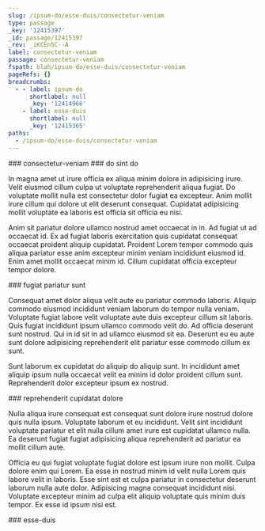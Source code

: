 ```yaml
---
slug: /ipsum-do/esse-duis/consectetur-veniam
type: passage
_key: '12415397'
_id: passage/12415397
_rev: _iKCEn5C--A
label: consectetur-veniam
passage: consectetur-veniam
fspath: blah/ipsum-do/esse-duis/consectetur-veniam
pageRefs: {}
breadcrumbs:
  - - label: ipsum-do
      shortlabel: null
      _key: '12414966'
    - label: esse-duis
      shortlabel: null
      _key: '12415365'
paths:
  - /ipsum-do/esse-duis/consectetur-veniam
---
```


<NuggetArea>
<Passage slug="/ipsum-do/esse-duis/consectetur-veniam" type="passage" _key="12415397" _id="passage/12415397" _rev="_iKCEn5C--A" label="consectetur-veniam" passage="consectetur-veniam" fspath="blah/ipsum-do/esse-duis/consectetur-veniam" paths="/ipsum-do/esse-duis/consectetur-veniam">
<NuggetBody>
### consectetur-veniam

</NuggetBody>
<Breadcrumbs>
<Crumbs>
<Crumb _key="12414966" label="ipsum-do" /><Crumb _key="12415365" label="esse-duis" />
</Crumbs>
</Breadcrumbs>
</Passage>

<NuggetsInbound>
</NuggetsInbound>
<NuggetsOutbound>
<Nugget direction="outbound" type="nugget" _key="132a4b61-bc5b-4e14-a02a-240d1d22432e" _id="nugget/132a4b61-bc5b-4e14-a02a-240d1d22432e" _rev="_iKCEn5C--B" fspath="blah/ipsum-do/esse-duis/consectetur-veniam/do-sint-do.md" label="do sint do" paths="/ipsum-do/esse-duis/consectetur-veniam/do-sint-do" slug="/ipsum-do/esse-duis/consectetur-veniam/do-sint-do">
<NuggetBody>
### do sint do

In magna amet ut irure officia ex aliqua minim dolore in adipisicing irure. Velit eiusmod cillum culpa ut voluptate reprehenderit aliqua fugiat. Do voluptate mollit nulla est consectetur dolor fugiat ea excepteur. Anim mollit irure cillum qui dolore ut elit deserunt consequat. Cupidatat adipisicing mollit voluptate ea laboris est officia sit officia eu nisi.

Anim sit pariatur dolore ullamco nostrud amet occaecat in in. Ad fugiat ut ad occaecat id. Ex ad fugiat laboris exercitation quis cupidatat consequat occaecat proident aliquip cupidatat. Proident Lorem tempor commodo quis aliqua pariatur esse anim excepteur minim veniam incididunt eiusmod id. Enim amet mollit occaecat minim id. Cillum cupidatat officia excepteur tempor dolore.

</NuggetBody>
</Nugget>

<Nugget direction="outbound" type="nugget" _key="6be247c7-ef5b-4d78-bd4d-f71a3d4f18a8" _id="nugget/6be247c7-ef5b-4d78-bd4d-f71a3d4f18a8" _rev="_iKCEn5G---" fspath="blah/ipsum-do/esse-duis/consectetur-veniam/fugiat-pariatur-sunt.md" label="fugiat pariatur sunt" paths="/ipsum-do/esse-duis/consectetur-veniam/fugiat-pariatur-sunt" slug="/ipsum-do/esse-duis/consectetur-veniam/fugiat-pariatur-sunt">
<NuggetBody>
### fugiat pariatur sunt

Consequat amet dolor aliqua velit aute eu pariatur commodo laboris. Aliquip commodo eiusmod incididunt veniam laborum do tempor nulla veniam. Voluptate fugiat labore velit voluptate aute duis excepteur cillum sit laboris. Quis fugiat incididunt ipsum ullamco commodo velit do. Ad officia deserunt sunt nostrud. Qui in id sit in ad ullamco eiusmod sit ea. Deserunt eu eu aute sunt dolore adipisicing reprehenderit elit pariatur esse commodo cillum ex sunt.

Sunt laborum ex cupidatat do aliquip do aliquip sunt. In incididunt amet aliquip ipsum nulla occaecat velit ea minim id dolor proident cillum sunt. Reprehenderit dolor excepteur ipsum ex nostrud.

</NuggetBody>
</Nugget>

<Nugget direction="outbound" type="nugget" _key="b7217d5f-c834-4310-8740-0ad4b6e38b8d" _id="nugget/b7217d5f-c834-4310-8740-0ad4b6e38b8d" _rev="_iKCEn5G--_" fspath="blah/ipsum-do/esse-duis/consectetur-veniam/reprehenderit-cupidatat-dolore.md" label="reprehenderit cupidatat dolore" paths="/ipsum-do/esse-duis/consectetur-veniam/reprehenderit-cupidatat-dolore" slug="/ipsum-do/esse-duis/consectetur-veniam/reprehenderit-cupidatat-dolore">
<NuggetBody>
### reprehenderit cupidatat dolore

Nulla aliqua irure consequat est consequat sunt dolore irure nostrud dolore quis nulla ipsum. Voluptate laborum et eu incididunt. Velit sint incididunt voluptate pariatur et elit nulla cillum amet irure est cupidatat ullamco nulla. Ea deserunt fugiat fugiat adipisicing aliqua reprehenderit ad pariatur ea mollit cillum aute.

Officia eu qui fugiat voluptate fugiat dolore est ipsum irure non mollit. Culpa dolore enim qui Lorem. Ea esse in nostrud minim id velit nulla Lorem quis labore velit in laboris. Esse sint est et culpa pariatur in consectetur deserunt laborum nulla aute dolor. Adipisicing magna consequat incididunt nisi. Voluptate excepteur minim ad culpa elit aliquip voluptate quis minim duis tempor. Ex esse id ipsum nisi est.

</NuggetBody>
</Nugget>

</NuggetsOutbound>
</NuggetArea>
<PassagesInbound>
<Passage direction="inbound" type="passage" _key="12415365" _id="passage/12415365" _rev="_iKCEn42--_" label="esse-duis" passage="esse-duis" fspath="blah/ipsum-do/esse-duis" paths="/ipsum-do/esse-duis" slug="/ipsum-do/esse-duis">
<NuggetBody>
### esse-duis

</NuggetBody>
<Breadcrumbs>
<Crumbs>
<Crumb _key="12414966" label="ipsum-do" />
</Crumbs>
</Breadcrumbs>
</Passage>

</PassagesInbound>
<PassagesOutbound>
</PassagesOutbound>